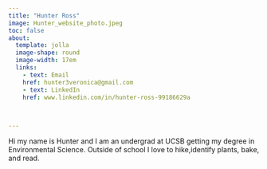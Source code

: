```yaml
---
title: "Hunter Ross"
image: Hunter_website_photo.jpeg
toc: false
about: 
  template: jolla
  image-shape: round
  image-width: 17em
  links: 
    - text: Email
    href: hunter3veronica@gmail.com
    - text: LinkedIn
    href: www.linkedin.com/in/hunter-ross-99186629a
    


---
```


Hi my name is Hunter and I am an undergrad at UCSB getting my degree in Environmental Science. Outside of school I love to hike,identify plants, bake, and read. 
